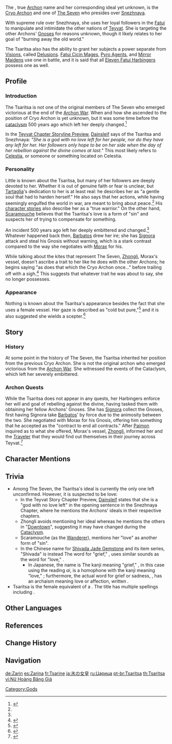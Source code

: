 {{Character Infobox
|type             = Mentioned
|element          = Cryo
|region           = Snezhnaya
|location         = None
|affiliation      = The Seven
|affiliation2     = Fatui
|affiliation3     = 
|title            = Cryo Archon
|title2           = Her Majesty
|title3           = The Tsaritsa
}}
{{Quote|Her Royal Highness the Tsaritsa is actually a gentle soul. Too gentle, in fact, and that's why she had to harden herself. Likewise, she declared war against the whole world only because she dreams of peace.|[[Tartaglia]]<ref name="tartVO">{{Ref/VO|Tartaglia|About Tsaritsa}}</ref>}}
The {{Lang|'''Tsaritsa'''|ru=Царица|ru_rm=Tsaritsa}}, true [[Archon]] name and her corresponding ideal yet unknown, is the [[Cryo Archon]] and one of [[The Seven]] who presides over [[Snezhnaya]].

With supreme rule over Snezhnaya, she uses her loyal followers in the [[Fatui]] to manipulate and intimidate the other nations of [[Teyvat]]. She is targeting the other Archons' [[Gnoses]] for reasons unknown, though it likely relates to her goal of "burning away the old world."

The Tsaritsa also has the ability to grant her subjects a power separate from [[Vision]]s, called [[Delusion]]s. [[Fatui Cicin Mages]], [[Fatui Pyro Agent|Pyro Agents]], and [[Mirror Maiden]]s use one in battle, and it is said that all [[Eleven Fatui Harbingers]] possess one as well.

==Profile==
===Introduction===
{{Quote|Sorry... to also have you shoulder the grievances of the world.<br />Since you could endure my bitter cold, you must have the desire to burn?<br />Then, burn away the old world for me.|The Tsaritsa, in the description for [[Shivada Jade Gemstone]]}}

The Tsaritsa is not one of the original members of The Seven who emerged victorious at the end of the [[Archon War]]. When and how she ascended to the position of Cryo Archon is yet unknown, but it was some time before the [[cataclysm]] 500 years ago which left her deeply changed.<ref name="ending note">{{Ref/Quest|Ending Note}}</ref>

In the [[Teyvat Chapter Storyline Preview: Travail|Teyvat Chapter Storyline Preview]], [[Dainsleif]] says of the Tsaritsa and Snezhnaya: ''"She is a god with no love left for her people, nor do they have any left for her. Her followers only hope to be on her side when the day of her rebellion against the divine comes at last."'' This most likely refers to [[Celestia]], or someone or something located on Celestia.

===Personality===
Little is known about the Tsaritsa, but many of her followers are deeply devoted to her. Whether it is out of genuine faith or fear is unclear, but [[Tartaglia]]'s dedication to her is at least real: he describes her as "a gentle soul that had to harden herself." He also says that her actions, while having seemingly engulfed the world in war, are meant to bring about peace.<ref name="tartVO" /> His [[Tartaglia/Lore#Delusion|character stories]] also describe her as a "true warrior." On the other hand, [[Scaramouche]] believes that the Tsaritsa's love is a form of "sin" and suspects her of trying to compensate for something.

An incident 500 years ago left her deeply embittered and changed.<ref name="ending note" /> Whatever happened back then, [[Barbatos]] drew her ire; she has [[Signora]] attack and steal his Gnosis without warning, which is a stark contrast compared to the way she negotiates with [[Morax]] for his.

While talking about the kites that represent The Seven, [[Zhongli]], Morax's vessel, doesn't ascribe a trait to her like he does with the other Archons; he begins saying "as does that which the Cryo Archon once..." before trailing off with a sigh.<ref>{{Ref/Quest|Downtown}}</ref> This suggests that whatever trait he was about to say, she no longer possesses.

===Appearance===
Nothing is known about the Tsaritsa's appearance besides the fact that she uses a female vessel. Her gaze is described as "cold but pure,"<ref>{{Ref/CS|Tartaglia|Delusion}}</ref> and it is also suggested she wields a scepter.<ref>{{Ref/CS|Venti|2}}</ref>

==Story==
===History===
At some point in the history of The Seven, the Tsaritsa inherited her position from the previous Cryo Archon. She is not the original archon who emerged victorious from the [[Archon War]]. She witnessed the events of the Cataclysm, which left her severely embittered.

===Archon Quests===
While the Tsaritsa does not appear in any quests, her Harbingers enforce her will and goal of rebelling against the divine, having tasked them with obtaining her fellow Archons' Gnoses. She has [[Signora]] collect the Gnoses, first having Signora take [[Barbatos]]' by force due to the animosity between the two. She negotiated with Morax for his Gnosis, offering him something that he accepted as the "contract to end all contracts." After [[Paimon]] inquired as to what she offered, Morax's vessel, [[Zhongli]], informed her and the [[Traveler]] that they would find out themselves in their journey across Teyvat.<ref>{{Ref/Quest|The Fond Farewell}}</ref>

==Character Mentions==
{{Character Mentions}}

==Trivia==
* Among The Seven, the Tsaritsa's ideal is currently the only one left unconfirmed. However, it is suspected to be love:
** In the Teyvat Story Chapter Preview, [[Dainsleif]] states that she is a "god with no love left" in the opening sentence in the Snezhnaya Chapter, where he mentions the Archons' ideals in their respective chapters. 
** Zhongli avoids mentioning her ideal whereas he mentions the others in "[[Downtown]]", suggesting it may have changed during the [[Cataclysm]].
** Scaramouche (as the [[Wanderer]]), mentions her "love" as another form of "sin".
** In the Chinese name for [[Shivada Jade Gemstone]] and its item series, "Shivada" is instead {{zh|哀叙冰|Āixù Bīng|Grieving Ice|Grief-Narrating Ice.}} The word for "grief," {{zh|哀|āi}}, uses similar sounds as the word for "love," {{zh|爱|ài}}.
*** In Japanese, the name is {{ja|{{Rubi|哀|あい|切|せつ}}なアイスクリスタル|Aisetsu-na Aisu Kurisutaru|Plaintive Ice Crystal.}} The kanji meaning "grief," {{ja|哀}}, in this case using the reading ''ai'', is a homophone with the kanji meaning "love," {{ja|愛|ai}}; furthermore, the actual word for grief or sadness, {{ja|{{Rubi|哀|かな}}しみ|kanashimi}}, has an archaism meaning love or affection, written {{ja|{{Rubi|愛|かな}}しみ|kanashimi}}.
* Tsaritsa is the female equivalent of a {{w|Tsar}}. The title has multiple spellings including {{w|Tsarina}}.

==Other Languages==
{{Other Languages
|en      = Tsaritsa
|en_lang = ru
|en_tl   = Empress
|zhs     = 冰之女皇
|zhs_rm  = Bīng zhī Nǚhuáng
|zht     = 冰之女皇
|zht_rm  = Bīng zhī Nǚhuáng
|zh_tl   = Empress of Ice
|ja      = {{Rubi|氷|こおり|の|&nbsp;|女|じょ|皇|こう}}
|ja_rm   = Koori no Jokou
|ja_tl   = Empress of Ice
|ko      = 얼음의 여왕
|ko_rm   = Eoreum-ui Yeo-wang
|ko_tl   = Queen of Ice
|es      = Zarina
|es_tl   = Tsaritsa
|fr      = Tsarine
|fr_tl   = Tsaritsa
|ru      = Царица
|th      = ราชินี Tsaritsa
|th_rm   = Ra-chi-ni Tsaritsa
|th_tl   = Queen Tsaritsa
|vi      = {{tt|Nữ Hoàng|女皇}} {{tt|Băng|冰}} Giá
|vi_tl   = Ice Empress
|de      = Zarin des Eises
|de_tl   = Tsaritsa of Ice
|id      = Tsaritsa
|pt      = Tsaritsa
|tr      = Çariçe
|tr_tl   = Tsaritsa
|it      = Tsaritsa
}}

==References==
{{Reflist}}

==Change History==
{{Change History|introduced=1.0}}

==Navigation==
{{Faction Navbox}}

[[Category:Gods]]

[[de:Zarin]]
[[es:Zarina]]
[[fr:Tsarine]]
[[ja:氷の女皇]]
[[ru:Царица]]
[[pt-br:Tsaritsa]]
[[th:Tsaritsa]]
[[vi:Nữ Hoàng Băng Giá]]